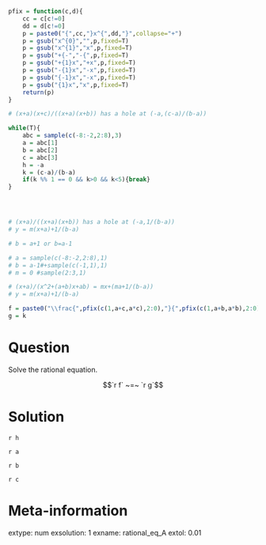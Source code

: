 ```r
pfix = function(c,d){
    cc = c[c!=0]
    dd = d[c!=0]
    p = paste0("{",cc,"}x^{",dd,"}",collapse="+")
    p = gsub("x^{0}","",p,fixed=T)
    p = gsub("x^{1}","x",p,fixed=T)
    p = gsub("+{-","-{",p,fixed=T)
    p = gsub("+{1}x","+x",p,fixed=T)
    p = gsub("-{1}x","-x",p,fixed=T)
    p = gsub("{-1}x","-x",p,fixed=T)
    p = gsub("{1}x","x",p,fixed=T)
    return(p)
}

# (x+a)(x+c)/((x+a)(x+b)) has a hole at (-a,(c-a)/(b-a))

while(T){
    abc = sample(c(-8:-2,2:8),3)
    a = abc[1]
    b = abc[2]
    c = abc[3]
    h = -a
    k = (c-a)/(b-a)
    if(k %% 1 == 0 && k>0 && k<5){break}
}




# (x+a)/((x+a)(x+b)) has a hole at (-a,1/(b-a))
# y = m(x+a)+1/(b-a)

# b = a+1 or b=a-1

# a = sample(c(-8:-2,2:8),1)
# b = a-1#+sample(c(-1,1),1)
# m = 0 #sample(2:3,1)

# (x+a)/(x^2+(a+b)x+ab) = mx+(ma+1/(b-a))
# y = m(x+a)+1/(b-a)

f = paste0("\\frac{",pfix(c(1,a+c,a*c),2:0),"}{",pfix(c(1,a+b,a*b),2:0),"}",collapse="")
g = k

```


Question
========

Solve the rational equation.

$$`r f` ~=~ `r g`$$



Solution
========

`r h`

`r a`

`r b`

`r c`



Meta-information
============
extype: num
exsolution: 1
exname: rational_eq_A
extol: 0.01